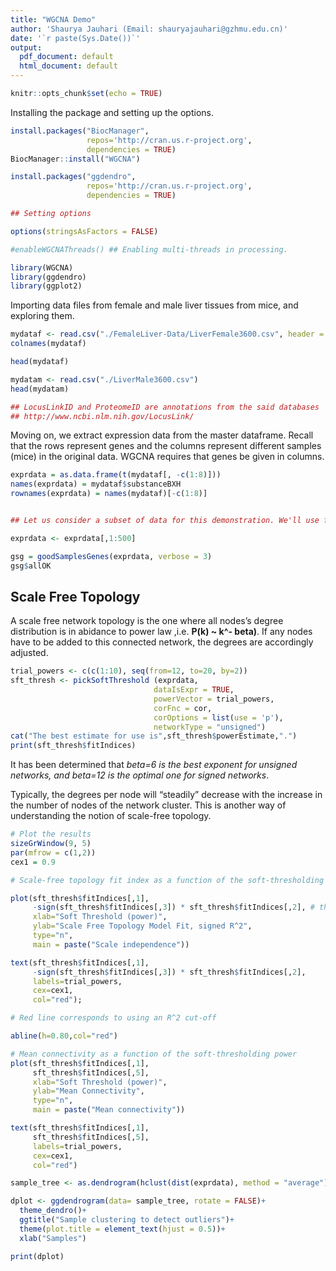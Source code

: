 ```yaml
---
title: "WGCNA Demo"
author: 'Shaurya Jauhari (Email: shauryajauhari@gzhmu.edu.cn)'
date: '`r paste(Sys.Date())`'
output:
  pdf_document: default
  html_document: default
---
```


```r
knitr::opts_chunk$set(echo = TRUE)
```

Installing the package and setting up the options.

```r

install.packages("BiocManager", 
                 repos='http://cran.us.r-project.org',
                 dependencies = TRUE)
BiocManager::install("WGCNA")

install.packages("ggdendro", 
                 repos='http://cran.us.r-project.org',
                 dependencies = TRUE)

## Setting options

options(stringsAsFactors = FALSE)

#enableWGCNAThreads() ## Enabling multi-threads in processing.

library(WGCNA)
library(ggdendro)
library(ggplot2)

```

Importing data files from female and male liver tissues from mice, and exploring
them.

```r

mydataf <- read.csv("./FemaleLiver-Data/LiverFemale3600.csv", header = TRUE) 
colnames(mydataf)

head(mydataf)

mydatam <- read.csv("./LiverMale3600.csv")
head(mydatam)

## LocusLinkID and ProteomeID are annotations from the said databases
## http://www.ncbi.nlm.nih.gov/LocusLink/

```

Moving on, we extract expression data from the master dataframe. Recall that the rows represent genes and the columns represent different samples (mice) in the original data. WGCNA requires that genes be given in columns.

```r

exprdata = as.data.frame(t(mydataf[, -c(1:8)]))
names(exprdata) = mydataf$substanceBXH
rownames(exprdata) = names(mydataf)[-c(1:8)]


## Let us consider a subset of data for this demonstration. We'll use first 500 features.

exprdata <- exprdata[,1:500]
```

```r

gsg = goodSamplesGenes(exprdata, verbose = 3)
gsg$allOK

```
## Scale Free Topology

A scale free network topology is the one where all nodes's degree distribution is in abidance to power law ,i.e. **P(k) ~ k^- beta)**. If any nodes have to be added to this connected network, the degrees are accordingly adjusted. 

```r

trial_powers <- c(c(1:10), seq(from=12, to=20, by=2))
sft_thresh <- pickSoftThreshold (exprdata,
                                dataIsExpr = TRUE,
                                powerVector = trial_powers,
                                corFnc = cor,
                                corOptions = list(use = 'p'),
                                networkType = "unsigned")
cat("The best estimate for use is",sft_thresh$powerEstimate,".")
print(sft_thresh$fitIndices)

```

It has been determined that *beta=6 is the best exponent for unsigned networks, and beta=12 is the optimal one for signed networks*.

Typically, the degrees per node will "steadily" decrease with the increase in the number of nodes of the network cluster. This is another way of understanding the notion of scale-free topology.  


```r

# Plot the results
sizeGrWindow(9, 5)
par(mfrow = c(1,2))
cex1 = 0.9

# Scale-free topology fit index as a function of the soft-thresholding power

plot(sft_thresh$fitIndices[,1],
     -sign(sft_thresh$fitIndices[,3]) * sft_thresh$fitIndices[,2], # the sign expression returns the vector of signs of estimated slopes, multiplied by the correlation coefficient.
     xlab="Soft Threshold (power)",
     ylab="Scale Free Topology Model Fit, signed R^2",
     type="n", 
     main = paste("Scale independence"))

text(sft_thresh$fitIndices[,1],
     -sign(sft_thresh$fitIndices[,3]) * sft_thresh$fitIndices[,2],
     labels=trial_powers,
     cex=cex1,
     col="red");

# Red line corresponds to using an R^2 cut-off

abline(h=0.80,col="red")

# Mean connectivity as a function of the soft-thresholding power
plot(sft_thresh$fitIndices[,1], 
     sft_thresh$fitIndices[,5],
     xlab="Soft Threshold (power)",
     ylab="Mean Connectivity", 
     type="n",
     main = paste("Mean connectivity"))

text(sft_thresh$fitIndices[,1], 
     sft_thresh$fitIndices[,5], 
     labels=trial_powers, 
     cex=cex1,
     col="red")

```


```r

sample_tree <- as.dendrogram(hclust(dist(exprdata), method = "average"))

dplot <- ggdendrogram(data= sample_tree, rotate = FALSE)+
  theme_dendro()+
  ggtitle("Sample clustering to detect outliers")+
  theme(plot.title = element_text(hjust = 0.5))+
  xlab("Samples")

print(dplot)
```

